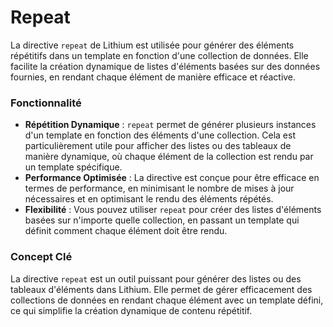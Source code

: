 # Repeat

La directive `repeat` de Lithium est utilisée pour générer des éléments répétitifs dans un template en fonction d'une collection de données. Elle facilite la création dynamique de listes d'éléments basées sur des données fournies, en rendant chaque élément de manière efficace et réactive.

### Fonctionnalité

- **Répétition Dynamique** : `repeat` permet de générer plusieurs instances d'un template en fonction des éléments d'une collection. Cela est particulièrement utile pour afficher des listes ou des tableaux de manière dynamique, où chaque élément de la collection est rendu par un template spécifique.
- **Performance Optimisée** : La directive est conçue pour être efficace en termes de performance, en minimisant le nombre de mises à jour nécessaires et en optimisant le rendu des éléments répétés.
- **Flexibilité** : Vous pouvez utiliser `repeat` pour créer des listes d'éléments basées sur n'importe quelle collection, en passant un template qui définit comment chaque élément doit être rendu.

### Concept Clé

La directive `repeat` est un outil puissant pour générer des listes ou des tableaux d'éléments dans Lithium. Elle permet de gérer efficacement des collections de données en rendant chaque élément avec un template défini, ce qui simplifie la création dynamique de contenu répétitif.


<SandpackSample/>